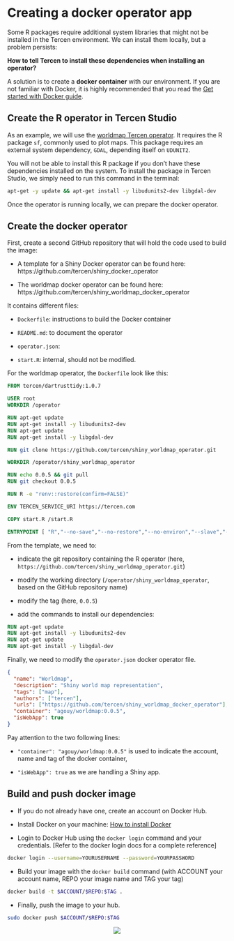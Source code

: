 # Creating a docker operator app

Some R packages require additional system libraries that might not be installed in the Tercen environment. We can install them locally, but a problem persists:

**How to tell Tercen to install these dependencies when installing an operator?**

A solution is to create a **docker container** with our environment. If you are not familiar with Docker, it is highly recommended that you read the [Get started with Docker guide](https://docs.docker.com/get-started/).

## Create the R operator in Tercen Studio {-}

As an example, we will use the [worldmap Tercen operator](https://github.com/tercen/shiny_worldmap_operator). It requires the R package `sf`, commonly used to plot maps. This package requires an external system dependency, `GDAL`, depending itself on `UDUNIT2`.

You will not be able to install this R package if you don't have these dependencies installed on the system. To install the package in Tercen Studio, we simply need to run this command in the terminal:

```bash
apt-get -y update && apt-get install -y libudunits2-dev libgdal-dev
```
Once the operator is running locally, we can prepare the docker operator.

## Create the docker operator {-}

First, create a second GitHub repository that will hold the code used to build the image:

* A template for a Shiny Docker operator can be found here: https://github.com/tercen/shiny_docker_operator

* The worldmap docker operator can be found here: https://github.com/tercen/shiny_worldmap_docker_operator

It contains different files:

*	`Dockerfile`: instructions to build the Docker container 

* `README.md`: to document the operator

* `operator.json`:

* `start.R`: internal, should not be modified.

For the worldmap operator, the `Dockerfile` look like this:

```dockerfile
FROM tercen/dartrusttidy:1.0.7

USER root
WORKDIR /operator

RUN apt-get update
RUN apt-get install -y libudunits2-dev
RUN apt-get update
RUN apt-get install -y libgdal-dev

RUN git clone https://github.com/tercen/shiny_worldmap_operator.git

WORKDIR /operator/shiny_worldmap_operator

RUN echo 0.0.5 && git pull
RUN git checkout 0.0.5

RUN R -e "renv::restore(confirm=FALSE)"

ENV TERCEN_SERVICE_URI https://tercen.com

COPY start.R /start.R

ENTRYPOINT [ "R","--no-save","--no-restore","--no-environ","--slave","-f","/start.R"]
```

From the template, we need to:

* indicate the git repository containing the R operator (here,  `https://github.com/tercen/shiny_worldmap_operator.git`)

* modify the working directory (`/operator/shiny_worldmap_operator`, based on the GitHub repository name)

* modify the tag (here, `0.0.5`)

* add the commands to install our dependencies:

```dockerfile
RUN apt-get update
RUN apt-get install -y libudunits2-dev
RUN apt-get update
RUN apt-get install -y libgdal-dev
```

Finally, we need to modify the `operator.json` docker operator file.

```json
{
  "name": "Worldmap",
  "description": "Shiny world map representation",
  "tags": ["map"],
  "authors": ["tercen"],
  "urls": ["https://github.com/tercen/shiny_worldmap_docker_operator"],
  "container": "agouy/worldmap:0.0.5",
  "isWebApp": true
}
```

Pay attention to the two following lines:

* `"container": "agouy/worldmap:0.0.5"` is used to indicate the account, name and tag of the docker container,

* `"isWebApp": true` as we are handling a Shiny app.


## Build and push docker image {-}

* If you do not already have one, create an account on Docker Hub.

* Install Docker on your machine: [How to install Docker](https://docs.docker.com/engine/install/)

* Login to Docker Hub using the `docker login` command and your credentials.  [Refer to the docker login docs for a complete reference]

```bash
docker login --username=YOURUSERNAME --password=YOURPASSWORD
```

* Build your image with the `docker build` command (with ACCOUNT your account name, REPO your image name and TAG your tag)

```bash
docker build -t $ACCOUNT/$REPO:$TAG .
```

* Finally, push the image to your hub.

```bash
sudo docker push $ACCOUNT/$REPO:$TAG
```

<center>![](images/goldfish.png)</center>
